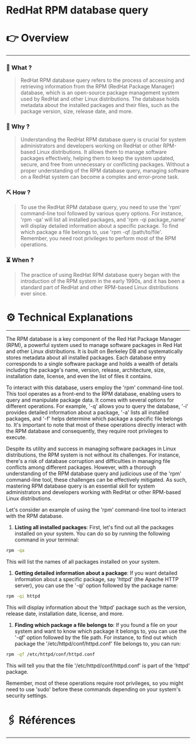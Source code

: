 # RedHat RPM database query


# 👉 Overview

---

### 👀 What ?

> RedHat RPM database query refers to the process of accessing and retrieving information from the RPM (RedHat Package Manager) database, which is an open-source package management system used by RedHat and other Linux distributions. The database holds metadata about the installed packages and their files, such as the package version, size, release date, and more.
> 

### 🧐 Why ?

> Understanding the RedHat RPM database query is crucial for system administrators and developers working on RedHat or other RPM-based Linux distributions. It allows them to manage software packages effectively, helping them to keep the system updated, secure, and free from unnecessary or conflicting packages. Without a proper understanding of the RPM database query, managing software on a RedHat system can become a complex and error-prone task.
> 

### ⛏️ How ?

> To use the RedHat RPM database query, you need to use the 'rpm' command-line tool followed by various query options. For instance, 'rpm -qa' will list all installed packages, and 'rpm -qi package_name' will display detailed information about a specific package. To find which package a file belongs to, use 'rpm -qf /path/to/file'. Remember, you need root privileges to perform most of the RPM operations.
> 

### ⏳ When ?

> The practice of using RedHat RPM database query began with the introduction of the RPM system in the early 1990s, and it has been a standard part of RedHat and other RPM-based Linux distributions ever since.
> 

# ⚙️ Technical Explanations

---

The RPM database is a key component of the Red Hat Package Manager (RPM), a powerful system used to manage software packages in Red Hat and other Linux distributions. It is built on Berkeley DB and systematically stores metadata about all installed packages. Each database entry corresponds to a single software package and holds a wealth of details including the package's name, version, release, architecture, size, installation date, license, and even the list of files it contains.

To interact with this database, users employ the 'rpm' command-line tool. This tool operates as a front-end to the RPM database, enabling users to query and manipulate package data. It comes with several options for different operations. For example, '-q' allows you to query the database, '-i' provides detailed information about a package, '-a' lists all installed packages, and '-f' helps determine which package a specific file belongs to. It's important to note that most of these operations directly interact with the RPM database and consequently, they require root privileges to execute.

Despite its utility and success in managing software packages in Linux distributions, the RPM system is not without its challenges. For instance, there's a risk of database corruption and difficulties in managing file conflicts among different packages. However, with a thorough understanding of the RPM database query and judicious use of the 'rpm' command-line tool, these challenges can be effectively mitigated. As such, mastering RPM database query is an essential skill for system administrators and developers working with RedHat or other RPM-based Linux distributions.

Let's consider an example of using the 'rpm' command-line tool to interact with the RPM database.

1. **Listing all installed packages**: First, let's find out all the packages installed on your system. You can do so by running the following command in your terminal:

```bash
rpm -qa

```

This will list the names of all packages installed on your system.

1. **Getting detailed information about a package**: If you want detailed information about a specific package, say 'httpd' (the Apache HTTP server), you can use the '-qi' option followed by the package name:

```bash
rpm -qi httpd

```

This will display information about the 'httpd' package such as the version, release date, installation date, license, and more.

1. **Finding which package a file belongs to**: If you found a file on your system and want to know which package it belongs to, you can use the '-qf' option followed by the file path. For instance, to find out which package the '/etc/httpd/conf/httpd.conf' file belongs to, you can run:

```bash
rpm -qf /etc/httpd/conf/httpd.conf

```

This will tell you that the file '/etc/httpd/conf/httpd.conf' is part of the 'httpd' package.

Remember, most of these operations require root privileges, so you might need to use 'sudo' before these commands depending on your system's security settings.

# 🖇️ Références

---